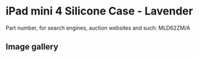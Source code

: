# iPad mini 4 Silicone Case - Lavender

Part number, for search engines, auction websites and such: MLD62ZM/A

## Image gallery

<div style={{ width: "768px" }}>
  <GalleryComponent
    images={[
      {
        original: "/everysource/MLD62",
        thumbnail: "/everypreview/MLD62",
      },
      {
        original: "/everysource/MLD62_AV1_GOLD",
        thumbnail: "/everypreview/MLD62_AV1_GOLD",
      },
      {
        original: "/everysource/MLD62_AV1_SILVER",
        thumbnail: "/everypreview/MLD62_AV1_SILVER",
      },
      {
        original: "/everysource/MLD62_AV1_SPACE_GRAY",
        thumbnail: "/everypreview/MLD62_AV1_SPACE_GRAY",
      },
      {
        original: "/everysource/MLD62_AV2",
        thumbnail: "/everypreview/MLD62_AV2",
      },
      {
        original: "/everysource/MLD62_AV3",
        thumbnail: "/everypreview/MLD62_AV3",
      },
      {
        original: "/everysource/MLD62_AV4",
        thumbnail: "/everypreview/MLD62_AV4",
      }
    ]}
  />
</div>